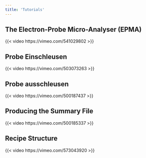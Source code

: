 ```yaml
---
title: 'Tutorials'
---
```


## The Electron-Probe Micro-Analyser (EPMA)
{{< video https://vimeo.com/541029802 >}}

## Probe Einschleusen
{{< video https://vimeo.com/503073263 >}}

## Probe ausschleusen
{{< video https://vimeo.com/500187437 >}}

## Producing the Summary File
{{< video https://vimeo.com/500185337 >}}

## Recipe Structure
{{< video https://vimeo.com/573043920 >}}